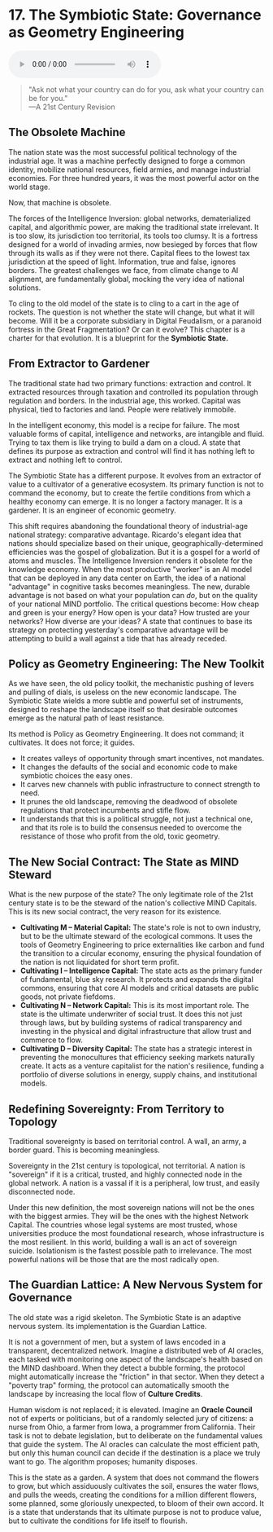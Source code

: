 # 17. The Symbiotic State: Governance as Geometry Engineering

<audio controls className="w-full mt-6">
  <source
    src="https://storage.googleapis.com/webstatics.ii.inc/Chapter-17-TLE.mp3"
    type="audio/mp3"
  />
</audio>

> "Ask not what your country can do for you, ask what your country can be for you."  
> —A 21st Century Revision

## The Obsolete Machine

The nation state was the most successful political technology of the industrial age. It was a machine perfectly designed to forge a common identity, mobilize national resources, field armies, and manage industrial economies. For three hundred years, it was the most powerful actor on the world stage.

Now, that machine is obsolete.

The forces of the Intelligence Inversion: global networks, dematerialized capital, and algorithmic power, are making the traditional state irrelevant. It is too slow, its jurisdiction too territorial, its tools too clumsy. It is a fortress designed for a world of invading armies, now besieged by forces that flow through its walls as if they were not there. Capital flees to the lowest tax jurisdiction at the speed of light. Information, true and false, ignores borders. The greatest challenges we face, from climate change to AI alignment, are fundamentally global, mocking the very idea of national solutions.

To cling to the old model of the state is to cling to a cart in the age of rockets. The question is not whether the state will change, but what it will become. Will it be a corporate subsidiary in Digital Feudalism, or a paranoid fortress in the Great Fragmentation? Or can it evolve? This chapter is a charter for that evolution. It is a blueprint for the **Symbiotic State.**

## From Extractor to Gardener

The traditional state had two primary functions: extraction and control. It extracted resources through taxation and controlled its population through regulation and borders. In the industrial age, this worked. Capital was physical, tied to factories and land. People were relatively immobile.

In the intelligent economy, this model is a recipe for failure. The most valuable forms of capital, intelligence and networks, are intangible and fluid. Trying to tax them is like trying to build a dam on a cloud. A state that defines its purpose as extraction and control will find it has nothing left to extract and nothing left to control.

The Symbiotic State has a different purpose. It evolves from an extractor of value to a cultivator of a generative ecosystem. Its primary function is not to command the economy, but to create the fertile conditions from which a healthy economy can emerge. It is no longer a factory manager. It is a gardener. It is an engineer of economic geometry.

This shift requires abandoning the foundational theory of industrial-age national strategy: comparative advantage. Ricardo's elegant idea that nations should specialize based on their unique, geographically-determined efficiencies was the gospel of globalization. But it is a gospel for a world of atoms and muscles. The Intelligence Inversion renders it obsolete for the knowledge economy. When the most productive "worker" is an AI model that can be deployed in any data center on Earth, the idea of a national "advantage" in cognitive tasks becomes meaningless. The new, durable advantage is not based on what your population can _do_, but on the quality of your national MIND portfolio. The critical questions become: How cheap and green is your energy? How open is your data? How trusted are your networks? How diverse are your ideas? A state that continues to base its strategy on protecting yesterday's comparative advantage will be attempting to build a wall against a tide that has already receded.

## Policy as Geometry Engineering: The New Toolkit

As we have seen, the old policy toolkit, the mechanistic pushing of levers and pulling of dials, is useless on the new economic landscape. The Symbiotic State wields a more subtle and powerful set of instruments, designed to reshape the landscape itself so that desirable outcomes emerge as the natural path of least resistance.

Its method is Policy as Geometry Engineering. It does not command; it cultivates. It does not force; it guides.

- It creates valleys of opportunity through smart incentives, not mandates.
- It changes the defaults of the social and economic code to make symbiotic choices the easy ones.
- It carves new channels with public infrastructure to connect strength to need.
- It prunes the old landscape, removing the deadwood of obsolete regulations that protect incumbents and stifle flow.
- It understands that this is a political struggle, not just a technical one, and that its role is to build the consensus needed to overcome the resistance of those who profit from the old, toxic geometry.

## The New Social Contract: The State as MIND Steward

What is the new purpose of the state? The only legitimate role of the 21st century state is to be the steward of the nation's collective MIND Capitals. This is its new social contract, the very reason for its existence.

- **Cultivating M – Material Capital:** The state's role is not to own industry, but to be the ultimate steward of the ecological commons. It uses the tools of Geometry Engineering to price externalities like carbon and fund the transition to a circular economy, ensuring the physical foundation of the nation is not liquidated for short term profit.
- **Cultivating I – Intelligence Capital:** The state acts as the primary funder of fundamental, blue sky research. It protects and expands the digital commons, ensuring that core AI models and critical datasets are public goods, not private fiefdoms.
- **Cultivating N – Network Capital:** This is its most important role. The state is the ultimate underwriter of social trust. It does this not just through laws, but by building systems of radical transparency and investing in the physical and digital infrastructure that allow trust and commerce to flow.
- **Cultivating D – Diversity Capital:** The state has a strategic interest in preventing the monocultures that efficiency seeking markets naturally create. It acts as a venture capitalist for the nation's resilience, funding a portfolio of diverse solutions in energy, supply chains, and institutional models.

## Redefining Sovereignty: From Territory to Topology

Traditional sovereignty is based on territorial control. A wall, an army, a border guard. This is becoming meaningless.

Sovereignty in the 21st century is topological, not territorial. A nation is "sovereign" if it is a critical, trusted, and highly connected node in the global network. A nation is a vassal if it is a peripheral, low trust, and easily disconnected node.

Under this new definition, the most sovereign nations will not be the ones with the biggest armies. They will be the ones with the highest Network Capital. The countries whose legal systems are most trusted, whose universities produce the most foundational research, whose infrastructure is the most resilient. In this world, building a wall is an act of sovereign suicide. Isolationism is the fastest possible path to irrelevance. The most powerful nations will be those that are the most radically open.

## The Guardian Lattice: A New Nervous System for Governance

The old state was a rigid skeleton. The Symbiotic State is an adaptive nervous system. Its implementation is the Guardian Lattice.

It is not a government of men, but a system of laws encoded in a transparent, decentralized network. Imagine a distributed web of AI oracles, each tasked with monitoring one aspect of the landscape's health based on the MIND dashboard. When they detect a bubble forming, the protocol might automatically increase the "friction" in that sector. When they detect a "poverty trap" forming, the protocol can automatically smooth the landscape by increasing the local flow of **Culture Credits**.

Human wisdom is not replaced; it is elevated. Imagine an **Oracle Council** not of experts or politicians, but of a randomly selected jury of citizens: a nurse from Ohio, a farmer from Iowa, a programmer from California. Their task is not to debate legislation, but to deliberate on the fundamental values that guide the system. The AI oracles can calculate the most efficient path, but only this human council can decide if the destination is a place we truly want to go. The algorithm proposes; humanity disposes.

This is the state as a garden. A system that does not command the flowers to grow, but which assiduously cultivates the soil, ensures the water flows, and pulls the weeds, creating the conditions for a million different flowers, some planned, some gloriously unexpected, to bloom of their own accord. It is a state that understands that its ultimate purpose is not to produce value, but to cultivate the conditions for life itself to flourish.
